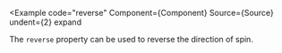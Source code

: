 
<Example
  code="reverse"
  Component={Component}
  Source={Source}
  undent={2}
  expand
>
  The `reverse` property can be used to reverse the direction of spin.
</Example>
